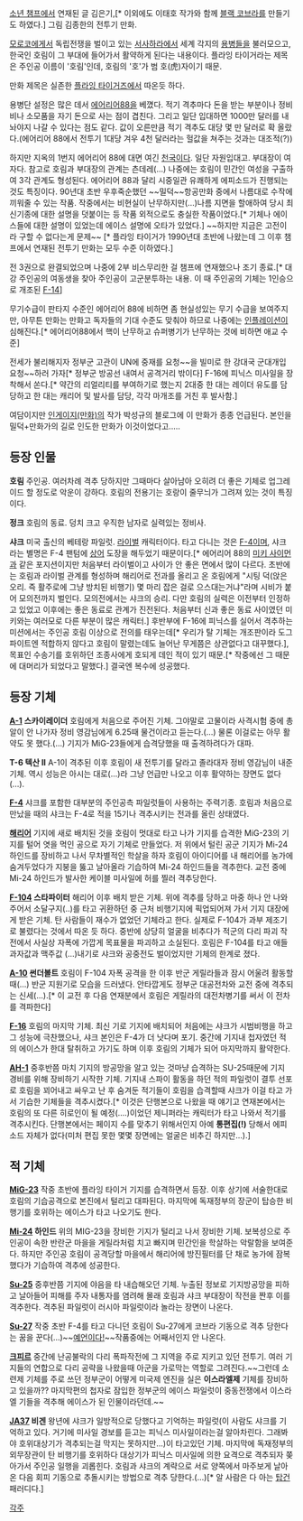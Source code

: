 [[소년 챔프]]에서 연재된 글 김은기,[* 이외에도 이태호 작가와 함께 [[블랙 코브라]]를 만들기도 하였다.] 그림 김종한의 전투기 만화. 

[[모로코]]에게서 독립전쟁을 벌이고 있는 [[서사하라]]에서 세계 각지의 [[용병]]들을 불러모으고, 한국인 호림이 그 부대에 들어가서 활약하게 된다는 내용이다. 플라잉 타이거라는 제목은 주인공 이름이 '호림'인데, 호림의 '호'가 범 호(虎)자이기 때문.

만화 제목은 실존한 [[플라잉 타이거즈]]에서 따온듯 하다.

용병단 설정은 많은 데서 [[에어리어88]]을 베꼈다. 적기 격추마다 돈을 받는 부분이나 정비비나 소모품을 자기 돈으로 사는 점이 겹친다. 그리고 일단 입대하면 1000만 달러를 내놔야지 나갈 수 있다는 점도 같다. 값이 오른만큼 적기 격추도 대당 몇 만 달러로 확 올랐다.(에어리어 88에서 전투기 1대당 겨우 4천 달러라는 헐값을 쳐주는 것과는 대조적(?))

하지만 지옥의 1번지 에어리어 88에 대면 여긴 [[천국]]이다. 일단 자원입대고. 부대장이 여자다. 참고로 호림과 부대장의 관계는 츤데레(...) 나중에는 호림이 민간인 여성을 구출하여 3각 관계도 형성된다. 에어리어 88과 달리 시중일관 유쾌하게 에피소드가 진행되는 것도 특징이다. 90년대 초반 우후죽순했던 ~~밀덕~~항공만화 중에서 나름대로 수작에 끼워줄 수 있는 작품. 작중에서는 비현실이 난무하지만(...)나름 지면을 할애하여 당시 최신기종에 대한 설명을 덧붙이는 등 작품 외적으로도 충실한 작품이었다.[* 기체나 에이스들에 대한 설명이 있었는데 에이스 설명에 오타가 있었다.] ~~하지만 지금은 고전이라 구할 수 없다는게 문제~~ [* 플라잉 타이거가 1990년대 초반에 나왔는데 그 이후 챔프에서 연재된 전투기 만화는 모두 수준 이하였다.]

전 3권으로 완결되었으며 나중에 2부 비스무리한 걸 챔프에 연재했으나 조기 종료.[* 대강 주인공의 여동생을 찾아 주인공이 고군분투하는 내용. 이 때 주인공의 기체는 1인승으로 개조된 [[F-14]]]

무기수급이 판타지 수준인 에어리어 88에 비하면 좀 현실성있는 무기 수급을 보여주지만, 아무튼 만화는 만화고 독자들의 기대 수준도 맞춰야 하므로 나중에는 [[인플레이션]]이 심해진다.[* 에어리어88에서 핵이 난무하고 슈퍼병기가 난무하는 것에 비하면 애교 수준]

전세가 불리해지자 정부군 고관이 UN에 중재를 요청~~을 빌미로 한 강대국 군대개입 요청~~하러 가자[* 정부군 방공선 내여서 공격거리 밖이다] F-16에 피닉스 미사일을 장착해서 쏜다.[* 약간의 리얼리티를 부여하기로 했는지 2대중 한 대는 레이더 유도를 담당하고 한 대는 캐리어 및 발사를 담당, 각각 마개조를 거친 후 발사함.]

여담이지만 [[인게이지(만화)]]의 작가 박성규의 블로그에 이 만화가 종종 언급된다. 본인을 밀덕+만화가의 길로 인도한 만화가 이것이었다고.....

== 등장 인물 ==
'''호림'''
주인공. 여러차례 격추 당하지만 그때마다 살아남아 오히려 더 좋은 기체로 업그레이드 할 정도로 악운이 강하다. 호림의 전용기는 호랑이 줄무늬가 그려져 있는 것이 특징이다.

'''정크'''
호림의 동료. 덩치 크고 우직한 남자로 실력있는 정비사.

'''샤크'''
미국 출신의 베테랑 파일럿. [[라이벌]] 캐릭터이다. 타고 다니는 것은 [[F-4]]이며, 샤크라는 별명은 F-4 팬텀에 [[상어]] 도장을 해두었기 때문이다.[* 에어리어 88의 [[미키 사이먼]]과 같은 포지션이지만 처음부터 라이벌이고 사이가 안 좋은 면에서 많이 다르다. 초반에는 호림과 라이벌 관계를 형성하며 해리어로 전과를 올리고 온 호림에게 "시팅 덕(앉은 오리. 즉 활주로에 그냥 방치된 비행기) 몇 마리 잡은 걸로 으스대는거냐"라며 시비가 붙어 모의전까지 벌인다. 모의전에서는 샤크의 승리. 다만 호림의 실력은 이전부터 인정하고 있었고 이후에는 좋은 동료로 관계가 진전된다. 처음부터 신과 좋은 동료 사이였던 미키와는 여러모로 다른 부분이 많은 캐릭터.] 후반부에 F-16에 피닉스를 실어서 격추하는 미션에서는 주인공 호림 이상으로 전의를 태우는데[* 우리가 탈 기체는 개조판이라 도그 파이트엔 적합하지 않다고 호림이 말렸는데도 늘어난 무게쯤은 상관없다고 대꾸했다.], 목표인 수송기를 호위하던 조종사에게 호되게 데인 적이 있기 때문.[* 작중에선 그 때문에 대머리가 되었다고 말했다.] 결국엔 복수에 성공했다.

== 등장 기체 ==
'''[[A-1]] 스카이레이더'''
호림에게 처음으로 주어진 기체. 그야말로 고물이라 사격시험 중에 총알이 안 나가자 정비 영감님에게 6.25때 물건이라고 듣는다.(...) 물론 이걸로는 아무 활약도 못 했다.(…) 기지가 MiG-23들에게 습격당했을 때 출격하려다가 대파.

'''T-6 텍산 II'''
A-1이 격추된 이후 호림이 새 전투기를 달라고 졸라대자 정비 영감님이 내준 기체. 역시 성능은 아시는 대로(...)라 그냥 언급만 나오고 이후 활약하는 장면도 없다(...).

'''[[F-4]]'''
샤크를 포함한 대부분의 주인공측 파일럿들이 사용하는 주력기종. 호림과 처음으로 만났을 때의 샤크는 F-4로 적을 15기나 격추시키는 전과를 올린 상태였다.

'''[[해리어]]'''
기지에 새로 배치된 것을 호림이 멋대로 타고 나가 기지를 습격한 MiG-23의 기지를 털어 엿을 먹인 공으로 자기 기체로 만들었다. 저 위에서 털린 공군 기지가 Mi-24 하인드를 장비하고 나서 무차별적인 학살을 하자 호림이 아이디어를 내 해리어를 농가에 숨겨두었다가 지붕을 뚫고 날아올라 기습하여 Mi-24 하인드들을 격추한다. 교전 중에 Mi-24 하인드가 발사한 케이블 미사일에 허를 찔러 격추당한다.

'''[[F-104]] 스타파이터'''
해리어 이후 배치 받은 기체. 위에 격추를 당하고 마중 하나 안 나와주어서 소달구지(..)를 타고 귀환하던 중 근처 비행기지에 픽업되어져 가서 기지 대장에게 받은 기체. 탄 사람들이 재수가 없었던 기체라고 한다. 실제로 F-104가 과부 제조기로 불렸다는 것에서 따온 듯 하다. 중반에 상당히 얼굴을 비추다가 적군의 다리 파괴 작전에서 사실상 자폭에 가깝게 목표물을 파괴하고 소실된다. 호림은 F-104를 타고 애들 과자값과 맥주값 (...)내기로 샤크와 공중전도 벌이었지만 기체의 한계로 졌다. 

'''[[A-10]] 썬더볼트'''
호림이 F-104 자폭 공격을 한 이후 반군 게릴라들과 잠시 어울려 활동할 때(...) 반군 지원기로 모습을 드러냈다. 안타깝게도 정부군 대공전차와 교전 중에 격추되는 신세(...).[* 이 교전 후 다음 연재분에서 호림은 게릴라의 대전차병기를 써서 이 전차를 격파한다]

'''[[F-16]]'''
호림의 마지막 기체. 최신 기로 기지에 배치되어 처음에는 샤크가 시범비행을 하고 그 성능에 극찬했으나, 샤크 본인은 F-4가 더 낫다며 포기. 중간에 기지내 첩자였던 적의 에이스가 한대 탈취하고 가기도 하며 이후 호림의 기체가 되어 마지막까지 활약한다.

'''[[AH-1]]'''
중후반쯤 마치 기지의 방공망을 알고 있는 것마냥 습격하는 SU-25때문에 기지 경비를 위해 장비하기 시작한 기체. 기지내 스파이 활동을 하던 적의 파일럿이 결투 선포로 호림을 꾀어내고 싸우고 난 후 숨겨둔 적기들이 호림을 습격할때 샤크가 이걸 타고 가서 기습한 기체들을 격추시켰다.[* 이것은 단행본으로 나왔을 때 얘기고 연재본에서는 호림의 또 다른 히로인이 될 예정(....)이었던 제니퍼라는 캐릭터가 타고 나와서 적기를 격추시킨다. 단행본에서는 페이지 수를 맞추기 위해서인지 아예 '''통편집(!)''' 당해서 에피소드 자체가 없다(미처 편집 못한 몇몇 장면에는 얼굴은 비추긴 하지만...).]

== 적 기체 ==

'''[[MiG-23]]''' 
작중 초반에 플라잉 타이거 기지를 습격하면서 등장. 이후 상기에 서술한대로 호림의 기습공격으로 본진에서 털리고 대파된다. 마지막에 독재정부의 장군이 탑승한 비행기를 호위하는 에이스가 타고 나오기도 한다. 

'''[[Mi-24]] 하인드''' 
위의 MIG-23을 장비한 기지가 털리고 나서 장비한 기체. 보복성으로 주인공이 속한 반란군 마을을 게릴라처럼 치고 빠지며 민간인을 학살하는 악랄함을 보여준다. 하지만 주인공 호림이 공격당할 마을에서 해리어에 방진필터를 단 채로 농가에 잠복했다가 기습하여 격추에 성공한다.

'''[[Su-25]]'''
중후반쯤 기지에 야음을 타 내습해오던 기체. 누출된 정보로 기지방공망을 피하고 날아들어 피해를 주자 내통자를 염려해 몰래 호림과 샤크 부대장이 작전을 짠후 이를 격추한다. 격추된 파일럿이 러시아 파일럿이라 놀라는 장면이 나온다.  

'''[[Su-27]]'''
작중 초반 F-4를 타고 다니던 호림이 Su-27에게 코브라 기동으로 격추 당한다는 꿈을 꾼다(...)~~[[에이스 컴뱃 어설트 호라이즌|예언이다!]]~~작품중에는 어째서인지 안 나온다.

'''[[크피르]]'''
중간에 난공불락의 다리 폭파작전에 그 지역을 주로 지키고 있던 전투기. 여러 기지들의 연합으로 다리 공략을 나왔을때 아군을 가로막는 역할로 그려진다.~~그런데 소련제 기체를 주로 쓰던 정부군이 어떻게 미국제 엔진을 실은 '''이스라엘제''' 기체를 장비하고 있을까?? 마지막편의 첩자로 잠입한 정부군의 에이스 파일럿이 중동전쟁에서 이스라엘 기들을 격추해 에이스가 된 인물이라던데.~~ 

'''[[JA37]] 비겐'''
왕년에 샤크가 일방적으로 당했다고 기억하는 파일럿(이 사람도 샤크를 기억하고 있다. 거기에 미사일 경보를 듣고는 피닉스 미사일이라는걸 알아차린다. 그래봐야 호위대상기가 격추되는걸 막지는 못하지만...)이 타고있던 기체. 마지막에 독재정부의 외무장관이 탄 비행기를 호위하다 대상기가 피닉스 미사일에 의한 요격으로 격추되자 쫒아가서 주인공 일행을 괴롭힌다. 호림과 샤크의 계략으로 서로 양쪽에서 마주보게 날아온 다음 회피 기동으로 추돌시키는 방법으로 격추 당한다.(...)[* 알 사람은 다 아는 [[탑건]] 패러디다.]



[[각주]]
